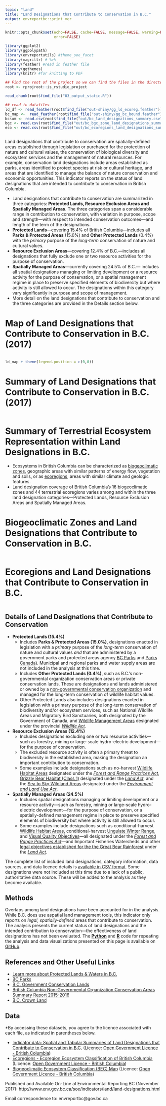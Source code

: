 ```yaml
---
topic: "land"
title: "Land Designations that Contribute to Conservation in B.C."
output: envreportbc::print_ver
---
```



```r

knitr::opts_chunk$set(echo=FALSE, cache=FALSE, message=FALSE, warning=FALSE, 
                      error=FALSE)

library(ggplot2)
library(ggpolypath)
library(envreportutils) #theme_soe_facet
library(magrittr) # %>%
library(feather) #read in feather file
library(ggthemes)
library(knitr) #for knitting to PDF

## Find the root of the project so we can find the files in the directory tree.
root <- rprojroot::is_rstudio_project

read_chunk(root$find_file("03_output_static.R"))

## read in datafiles
ld_df <- read_feather(root$find_file("out-shiny/gg_ld_ecoreg.feather"))
bc_map <-  read_feather(root$find_file("out-shiny/gg_bc_bound.feather"))
bcsum <- read.csv(root$find_file("out/bc_land_designations_summary.csv"), stringsAsFactors = FALSE)
bgc <- read.csv(root$find_file("out/bc_bgc_zone_land_designations_summary.csv"), stringsAsFactors = FALSE)
eco <- read.csv(root$find_file("out/bc_ecoregions_land_designations_summary.csv"), stringsAsFactors = FALSE)
```

```r
```

Land designations that contribute to conservation are spatially-defined areas established through legislation or purchased for the protection of nature and cultural values, the conservation of biological diversity and ecosystem services and the management of natural resources. For example, conservation land designations include areas established as parks, areas identified to protect species at risk or cultural heritage, and areas that are identified to manage the balance of nature conservation and economic opportunities. This indicator reports on the status of land designations that are intended to contribute to conservation in British Columbia.


-   Land designations that contribute to conservation are summarized in
    three categories: **Protected Lands, Resource Exclusion Areas and
    Spatially Managed Areas**. The three categories span a considerable
    range in contribution to conservation, with variation in purpose,
    scope and strength---with respect to intended conservation
    outcomes---and length of the term of the designations.
-   **Protected Lands**---covering 15.4% of British Columbia---includes all
    **Parks & Protected Areas** (15.0%) and **Other Protected Lands**
    (0.4%) with the *primary* purpose of the *long-term* conservation of
    nature and cultural values.
-   **Resource Exclusion Areas**---covering 12.4% of B.C.---includes all
    designations that fully exclude one or two resource activities for
    the purpose of conservation.
-   **Spatially Managed Areas**---currently covering 24.5% of B.C.---
    includes all spatial designations managing or limiting development
    or a resource activity for the purpose of conservation, or a spatial
    management regime in place to preserve specified elements of
    biodiversity but where activity is still allowed to occur. The
    designations within this category vary significantly in purpose and
    scope of management.
-   More detail on the land designations that contribute to conservation
    and the three categories are provided in the Details section below.


\begin{center}
\fbox{
  \begin{minipage}[c]{12cm}
  
   \begingroup\centering{\textbf{Protected Lands in British Columbia}}
   
     \endgroup
     
    \vspace{1mm}
    
    \text{\textbf{15.4\%} of lands in B.C. are protected through legally established areas designated}
    
    \text{for the \textit{primary} purpose of the \textit{long-term} conservation of nature and cultural values.}
    
        \vspace{3mm}
    
    \href{http://www.env.gov.bc.ca/soe/indicators/land/protected-lands-and-waters.html}{Learn more about Protected Lands \& Waters in B.C.}
    
  \end{minipage}
}
\end{center}

\newpage

# Map of Land Designations that Contribute to Conservation in B.C. (2017)

```r
```
```r
ld_map + theme(legend.position = c(0,0))
```

\newpage

# Summary of Land Designations that Contribute to Conservation in B.C. (2017)

```r
```

\newpage

# Summary of Terrestrial Ecosystem Representation within Land Designations in B.C.

-   Ecosystems in British Columbia can be characterized as
    [biogeoclimatic zones](https://www.for.gov.bc.ca/hre/becweb/),
    geographic areas with similar patterns of energy flow, vegetation
    and soils, or as
    [ecoregions](http://www.env.gov.bc.ca/ecology/ecoregions/), areas
    with similar climate and geologic features.
-   Land designation coverage of British Columbia's 16 biogeoclimatic
    zones and 44 terrestrial ecoregions varies among and within the
    three land designation categories---Protected Lands, Resource
    Exclusion Areas and Spatially Managed Areas.

# Biogeoclimatic Zones and Land Designations that Contribute to Conservation in B.C.

```r
```

\newpage

# Ecoregions and Land Designations that Contribute to Conservation in B.C.

```r
```


\newpage

## Details of Land Designations that Contribute to Conservation 
-   **Protected Lands (15.4%)**
    -   Includes **Parks & Protected Areas (15.0%)**, designations
        enacted in legislation with a *primary* purpose of the
        *long-term* conservation of nature and cultural values *and*
        that are administered by a government parks and protected areas
        agency [BC Parks](http://www.env.gov.bc.ca/bcparks/) and [Parks
        Canada](http://www.pc.gc.ca/eng/index.aspx)). Municipal and
        regional parks and water supply areas are not included in the
        analysis at this time.
    -   Includes **Other Protected Lands (0.4%)**, such as B.C.'s
        non-governmental organization conservation areas or private
        conservation lands. These are designations and lands
        administered or owned by a [non-governmental conservation
        organization](http://ltabc.ca/publications-a-research/british-columbia-conservation-areas-summary-report-2015-16/)
        and managed for the long-term conservation of wildlife habitat
        values.
    -   Other Protected Lands also includes designations enacted in legislation with a primary
        purpose of the long-term conservation of biodiversity and/or
        ecosystem services, such as National Wildlife Areas and
        Migratory Bird Sanctuaries, both designated by the Government of
        Canada, and [Wildlife Management
        Areas](http://www.env.gov.bc.ca/fw/habitat/conservation-lands/)
        designated under the provincial [*Wildlife
        Act*](http://www.bclaws.ca/EPLibraries/bclaws_new/document/ID/freeside/00_96488_01).
-   **Resource Exclusion Areas (12.4%)**
    -   Includes designations excluding one or two resource
        activities---such as forestry, mining or large-scale
        hydro-electric development---for the purpose of conservation.
    -   The excluded resource activity is often a primary threat to
        biodiversity in the established area, making the designation an
        important contribution to conservation.
    -   Some examples include designations such as no-harvest [Wildlife
        Habitat Areas](http://www.env.gov.bc.ca/wld/frpa/iwms/wha.html)
        designated under the [*Forest and Range Practices
        Act*](http://www.bclaws.ca/Recon/document/ID/freeside/00_02069_01),
        [Grizzly Bear Habitat (Class
        1)](https://www.for.gov.bc.ca/tasb/slrp/plan17.html)
        designated under the [*Land
        Act*](http://www.bclaws.ca/EPLibraries/bclaws_new/document/ID/freeside/00_96245_01),
        and the [Sea to Sky Wildland
        Areas](https://www.for.gov.bc.ca/tasb/slrp/plan79.html)
        designated under the [*Environment and Land Use
        Act*](http://www.bclaws.ca/EPLibraries/bclaws_new/document/ID/freeside/00_96117_01).
-   **Spatially Managed Areas (24.5%)**
    -   Includes spatial designations managing or limiting development
        or a resource activity---such as forestry, mining or large-scale
        hydro-electric development---for the purpose of conservation, or a
        spatially-defined management regime in place to preserve
        specified elements of biodiversity but where activity is still
        allowed to occur.
    -   Some examples include designations such as conditional-harvest
        [Wildlife Habitat
        Areas](http://www.env.gov.bc.ca/wld/frpa/iwms/wha.html),
        conditional-harvest [Ungulate Winter
        Range](http://www.env.gov.bc.ca/wld/frpa/uwr/index.html), and
        [Visual Quality
        Objectives](http://www2.gov.bc.ca/gov/content?id=C45131B6586243CD8A91D399B5712256)---all designated under the [*Forest and Range Practices
        Act*](http://www.bclaws.ca/Recon/document/ID/freeside/00_02069_01)---and Important Fisheries Watersheds and other [legal objectives
        established for the the Great Bear
        Rainforest](https://www.for.gov.bc.ca/tasb/slrp/plan17.html)
        under the [*Land
        Act*](http://www.bclaws.ca/EPLibraries/bclaws_new/document/ID/freeside/00_96245_01).

The complete list of included land designations, category information,
data sources, and data licence details is [available in CSV
format](https://github.com/bcgov/land-designations-indicator/blob/cleanup-release/data-raw/sources.csv). Some designations were
not included at this time due to a lack of a public, authoritative data
source. These will be added to the analysis as they become available.

## Methods

Overlaps among land designations have been accounted for in the
analysis. While B.C. does use aspatial land management tools, this
indicator only reports on *legal, spatially-defined* areas that
contribute to conservation. The analysis presents the current status of
land designations and the intended contribution to conservation---the
effectiveness of land designations has not been evaluated. The [**Python**](https://www.python.org/) and [**R**](http://www.r-project.org) code for repeating the analysis and data visualizations presented on this page is available on [GitHub](https://github.com/bcgov/land-designations-indicator).


## References and Other Useful Links

-   [Learn more about Protected Lands & Waters in
    B.C.](http://www.env.gov.bc.ca/soe/indicators/land/protected-lands-and-waters.html)
-   [BC Parks](http://www.env.gov.bc.ca/bcparks/)
-   [B.C. Government Conservation
    Lands](http://www.env.gov.bc.ca/fw/habitat/conservation-lands/)
-   [British Columbia Non-Governmental Organization Conservation Areas
    Summary Report
    2015-2016](http://ltabc.ca/publications-a-research/british-columbia-conservation-areas-summary-report-2015-16/)
-   [B.C. Crown
    Land](http://www2.gov.bc.ca/gov/content?id=63DF75221AF440A4AA6A9BCD34711A8C)

## Data

\*By accessing these datasets, you agree to the licence associated with each file, as indicated in parentheses below.

-   [Indicator data: Spatial and Tabular Summaries of Land Designations
    that Contribute to Conservation in
    B.C.](https://catalogue.data.gov.bc.ca/dataset/3eedf0da-0c1d-4917-aff5-1eb8f59736bc) (Licence: [Open Government Licence - British Columbia](http://www2.gov.bc.ca/gov/content?id=A519A56BC2BF44E4A008B33FCF527F61))
-   [Ecoregions - Ecoregion Ecosystem Classification of British
    Columbia](https://catalogue.data.gov.bc.ca/dataset/d00389e0-66da-4895-bd56-39a0dd64aa78) (Licence: [Open Government Licence - British Columbia](http://www2.gov.bc.ca/gov/content?id=A519A56BC2BF44E4A008B33FCF527F61))
-   [Biogeoclimatic Ecosystem Classification (BEC)
    Map](https://catalogue.data.gov.bc.ca/dataset/f358a53b-ffde-4830-a325-a5a03ff672c3) (Licence: [Open Government Licence - British Columbia](http://www2.gov.bc.ca/gov/content?id=A519A56BC2BF44E4A008B33FCF527F61))

Published and Available On-Line at Environmental Reporting BC (November 2017):
[http://www.env.gov.bc.ca/soe/indicators/land/land-designations.html](http://www.env.gov.bc.ca/soe/indicators/land/land-designations.html)

Email correspondence to: envreportbc@gov.bc.ca
